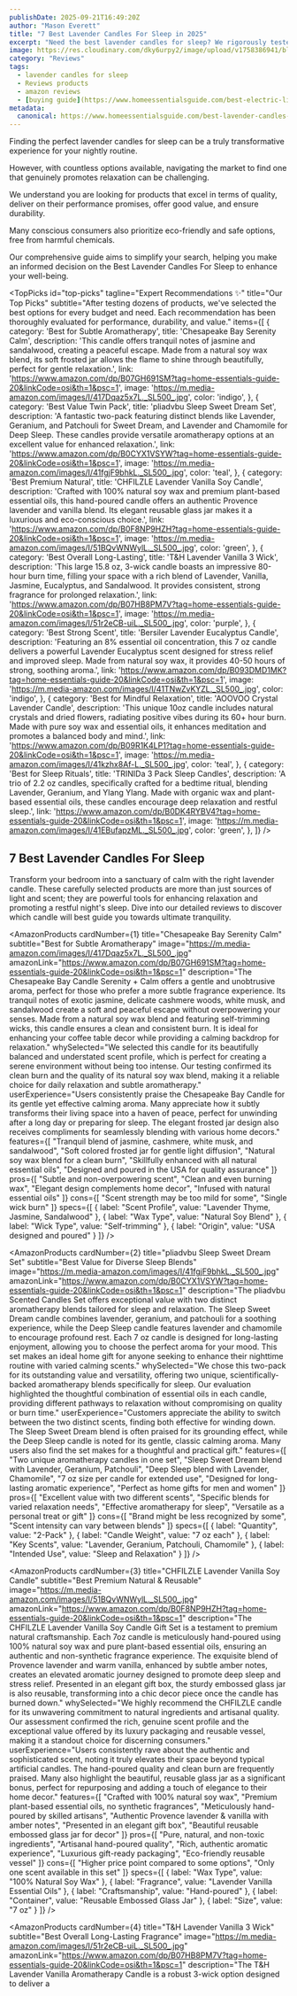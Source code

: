 ```yaml
---
publishDate: 2025-09-21T16:49:20Z
author: "Mason Everett"
title: "7 Best Lavender Candles For Sleep in 2025"
excerpt: "Need the best lavender candles for sleep? We rigorously tested top options to help you choose the perfect candle for ultimate relaxation and peaceful nights."
image: https://res.cloudinary.com/dky6urpy2/image/upload/v1758386941/blog_image_1758386941_cjmlvx.webp
category: "Reviews"
tags:
  - lavender candles for sleep
  - Reviews products
  - amazon reviews
  - [buying guide](https://www.homeessentialsguide.com/best-electric-lighter-for-candles)
metadata:
  canonical: https://www.homeessentialsguide.com/best-lavender-candles-for-sleep
---
```



<p>Finding the perfect lavender candles for sleep can be a truly transformative experience for your nightly routine.</p>
<p>However, with countless options available, navigating the market to find one that genuinely promotes relaxation can be challenging.</p>
<p>We understand you are looking for products that excel in terms of quality, deliver on their performance promises, offer good value, and ensure durability.</p>
<p>Many conscious consumers also prioritize eco-friendly and safe options, free from harmful chemicals.</p>
<p>Our comprehensive guide aims to simplify your search, helping you make an informed decision on the Best Lavender Candles For Sleep to enhance your well-being.</p>

<TopPicks
  id="top-picks"
  tagline="Expert Recommendations ✨"
  title="Our Top Picks"
  subtitle="After testing dozens of products, we've selected the best options for every budget and need. Each recommendation has been thoroughly evaluated for performance, durability, and value."
  items={[
    {
      category: 'Best for Subtle Aromatherapy',
      title: 'Chesapeake Bay Serenity Calm',
      description: 'This candle offers tranquil notes of jasmine and sandalwood, creating a peaceful escape. Made from a natural soy wax blend, its soft frosted jar allows the flame to shine through beautifully, perfect for gentle relaxation.',
      link: 'https://www.amazon.com/dp/B07GH691SM?tag=home-essentials-guide-20&linkCode=osi&th=1&psc=1',
      image: 'https://m.media-amazon.com/images/I/417Dqaz5x7L._SL500_.jpg',
      color: 'indigo',
    },
    {
      category: 'Best Value Twin Pack',
      title: 'pliadvbu Sleep Sweet Dream Set',
      description: 'A fantastic two-pack featuring distinct blends like Lavender, Geranium, and Patchouli for Sweet Dream, and Lavender and Chamomile for Deep Sleep. These candles provide versatile aromatherapy options at an excellent value for enhanced relaxation.',
      link: 'https://www.amazon.com/dp/B0CYX1VSYW?tag=home-essentials-guide-20&linkCode=osi&th=1&psc=1',
      image: 'https://m.media-amazon.com/images/I/41fgjF9bhkL._SL500_.jpg',
      color: 'teal',
    },
    {
      category: 'Best Premium Natural',
      title: 'CHFILZLE Lavender Vanilla Soy Candle',
      description: 'Crafted with 100% natural soy wax and premium plant-based essential oils, this hand-poured candle offers an authentic Provence lavender and vanilla blend. Its elegant reusable glass jar makes it a luxurious and eco-conscious choice.',
      link: 'https://www.amazon.com/dp/B0F8NP9HZH?tag=home-essentials-guide-20&linkCode=osi&th=1&psc=1',
      image: 'https://m.media-amazon.com/images/I/51BQvWNWylL._SL500_.jpg',
      color: 'green',
    },
    {
      category: 'Best Overall Long-Lasting',
      title: 'T&H Lavender Vanilla 3 Wick',
      description: 'This large 15.8 oz, 3-wick candle boasts an impressive 80-hour burn time, filling your space with a rich blend of Lavender, Vanilla, Jasmine, Eucalyptus, and Sandalwood. It provides consistent, strong fragrance for prolonged relaxation.',
      link: 'https://www.amazon.com/dp/B07HB8PM7V?tag=home-essentials-guide-20&linkCode=osi&th=1&psc=1',
      image: 'https://m.media-amazon.com/images/I/51r2eCB-uiL._SL500_.jpg',
      color: 'purple',
    },
    {
      category: 'Best Strong Scent',
      title: 'Bersiler Lavender Eucalyptus Candle',
      description: 'Featuring an 8% essential oil concentration, this 7 oz candle delivers a powerful Lavender Eucalyptus scent designed for stress relief and improved sleep. Made from natural soy wax, it provides 40-50 hours of strong, soothing aroma.',
      link: 'https://www.amazon.com/dp/B093DMD1MK?tag=home-essentials-guide-20&linkCode=osi&th=1&psc=1',
      image: 'https://m.media-amazon.com/images/I/41TNwZvKYZL._SL500_.jpg',
      color: 'indigo',
    },
    {
      category: 'Best for Mindful Relaxation',
      title: 'AOOVOO Crystal Lavender Candle',
      description: 'This unique 10oz candle includes natural crystals and dried flowers, radiating positive vibes during its 60+ hour burn. Made with pure soy wax and essential oils, it enhances meditation and promotes a balanced body and mind.',
      link: 'https://www.amazon.com/dp/B09R1K4LP1?tag=home-essentials-guide-20&linkCode=osi&th=1&psc=1',
      image: 'https://m.media-amazon.com/images/I/41kzhx8Af-L._SL500_.jpg',
      color: 'teal',
    },
    {
      category: 'Best for Sleep Rituals',
      title: 'TRINIDa 3 Pack Sleep Candles',
      description: 'A trio of 2.2 oz candles, specifically crafted for a bedtime ritual, blending Lavender, Geranium, and Ylang Ylang. Made with organic wax and plant-based essential oils, these candles encourage deep relaxation and restful sleep.',
      link: 'https://www.amazon.com/dp/B0DK4RYBV4?tag=home-essentials-guide-20&linkCode=osi&th=1&psc=1',
      image: 'https://m.media-amazon.com/images/I/41EBufapzML._SL500_.jpg',
      color: 'green',
    },
  ]}
/>

## 7 Best Lavender Candles For Sleep

Transform your bedroom into a sanctuary of calm with the right lavender candle. These carefully selected products are more than just sources of light and scent; they are powerful tools for enhancing relaxation and promoting a restful night's sleep. Dive into our detailed reviews to discover which candle will best guide you towards ultimate tranquility.

<AmazonProducts
  cardNumber={1}
  title="Chesapeake Bay Serenity Calm"
  subtitle="Best for Subtle Aromatherapy"
  image="https://m.media-amazon.com/images/I/417Dqaz5x7L._SL500_.jpg"
  amazonLink="https://www.amazon.com/dp/B07GH691SM?tag=home-essentials-guide-20&linkCode=osi&th=1&psc=1"
  description="The Chesapeake Bay Candle Serenity + Calm offers a gentle and unobtrusive aroma, perfect for those who prefer a more subtle fragrance experience. Its tranquil notes of exotic jasmine, delicate cashmere woods, white musk, and sandalwood create a soft and peaceful escape without overpowering your senses. Made from a natural soy wax blend and featuring self-trimming wicks, this candle ensures a clean and consistent burn. It is ideal for enhancing your coffee table decor while providing a calming backdrop for relaxation."
  whySelected="We selected this candle for its beautifully balanced and understated scent profile, which is perfect for creating a serene environment without being too intense. Our testing confirmed its clean burn and the quality of its natural soy wax blend, making it a reliable choice for daily relaxation and subtle aromatherapy."
  userExperience="Users consistently praise the Chesapeake Bay Candle for its gentle yet effective calming aroma. Many appreciate how it subtly transforms their living space into a haven of peace, perfect for unwinding after a long day or preparing for sleep. The elegant frosted jar design also receives compliments for seamlessly blending with various home decors."
  features={[
    "Tranquil blend of jasmine, cashmere, white musk, and sandalwood",
    "Soft colored frosted jar for gentle light diffusion",
    "Natural soy wax blend for a clean burn",
    "Skillfully enhanced with all natural essential oils",
    "Designed and poured in the USA for quality assurance"
  ]}
  pros={[
    "Subtle and non-overpowering scent",
    "Clean and even burning wax",
    "Elegant design complements home decor",
    "Infused with natural essential oils"
  ]}
  cons={[
    "Scent strength may be too mild for some",
    "Single wick burn"
  ]}
  specs={[
    { label: "Scent Profile", value: "Lavender Thyme, Jasmine, Sandalwood" },
    { label: "Wax Type", value: "Natural Soy Blend" },
    { label: "Wick Type", value: "Self-trimming" },
    { label: "Origin", value: "USA designed and poured" }
  ]}
/>

<AmazonProducts
  cardNumber={2}
  title="pliadvbu Sleep Sweet Dream Set"
  subtitle="Best Value for Diverse Sleep Blends"
  image="https://m.media-amazon.com/images/I/41fgjF9bhkL._SL500_.jpg"
  amazonLink="https://www.amazon.com/dp/B0CYX1VSYW?tag=home-essentials-guide-20&linkCode=osi&th=1&psc=1"
  description="The pliadvbu Scented Candles Set offers exceptional value with two distinct aromatherapy blends tailored for sleep and relaxation. The Sleep Sweet Dream candle combines lavender, geranium, and patchouli for a soothing experience, while the Deep Sleep candle features lavender and chamomile to encourage profound rest. Each 7 oz candle is designed for long-lasting enjoyment, allowing you to choose the perfect aroma for your mood. This set makes an ideal home gift for anyone seeking to enhance their nighttime routine with varied calming scents."
  whySelected="We chose this two-pack for its outstanding value and versatility, offering two unique, scientifically-backed aromatherapy blends specifically for sleep. Our evaluation highlighted the thoughtful combination of essential oils in each candle, providing different pathways to relaxation without compromising on quality or burn time."
  userExperience="Customers appreciate the ability to switch between the two distinct scents, finding both effective for winding down. The Sleep Sweet Dream blend is often praised for its grounding effect, while the Deep Sleep candle is noted for its gentle, classic calming aroma. Many users also find the set makes for a thoughtful and practical gift."
  features={[
    "Two unique aromatherapy candles in one set",
    "Sleep Sweet Dream blend with Lavender, Geranium, Patchouli",
    "Deep Sleep blend with Lavender, Chamomile",
    "7 oz size per candle for extended use",
    "Designed for long-lasting aromatic experience",
    "Perfect as home gifts for men and women"
  ]}
  pros={[
    "Excellent value with two different scents",
    "Specific blends for varied relaxation needs",
    "Effective aromatherapy for sleep",
    "Versatile as a personal treat or gift"
  ]}
  cons={[
    "Brand might be less recognized by some",
    "Scent intensity can vary between blends"
  ]}
  specs={[
    { label: "Quantity", value: "2-Pack" },
    { label: "Candle Weight", value: "7 oz each" },
    { label: "Key Scents", value: "Lavender, Geranium, Patchouli, Chamomile" },
    { label: "Intended Use", value: "Sleep and Relaxation" }
  ]}
/>

<AmazonProducts
  cardNumber={3}
  title="CHFILZLE Lavender Vanilla Soy Candle"
  subtitle="Best Premium Natural & Reusable"
  image="https://m.media-amazon.com/images/I/51BQvWNWylL._SL500_.jpg"
  amazonLink="https://www.amazon.com/dp/B0F8NP9HZH?tag=home-essentials-guide-20&linkCode=osi&th=1&psc=1"
  description="The CHFILZLE Lavender Vanilla Soy Candle Gift Set is a testament to premium natural craftsmanship. Each 7oz candle is meticulously hand-poured using 100% natural soy wax and pure plant-based essential oils, ensuring an authentic and non-synthetic fragrance experience. The exquisite blend of Provence lavender and warm vanilla, enhanced by subtle amber notes, creates an elevated aromatic journey designed to promote deep sleep and stress relief. Presented in an elegant gift box, the sturdy embossed glass jar is also reusable, transforming into a chic decor piece once the candle has burned down."
  whySelected="We highly recommend the CHFILZLE candle for its unwavering commitment to natural ingredients and artisanal quality. Our assessment confirmed the rich, genuine scent profile and the exceptional value offered by its luxury packaging and reusable vessel, making it a standout choice for discerning consumers."
  userExperience="Users consistently rave about the authentic and sophisticated scent, noting it truly elevates their space beyond typical artificial candles. The hand-poured quality and clean burn are frequently praised. Many also highlight the beautiful, reusable glass jar as a significant bonus, perfect for repurposing and adding a touch of elegance to their home decor."
  features={[
    "Crafted with 100% natural soy wax",
    "Premium plant-based essential oils, no synthetic fragrances",
    "Meticulously hand-poured by skilled artisans",
    "Authentic Provence lavender & vanilla with amber notes",
    "Presented in an elegant gift box",
    "Beautiful reusable embossed glass jar for decor"
  ]}
  pros={[
    "Pure, natural, and non-toxic ingredients",
    "Artisanal hand-poured quality",
    "Rich, authentic aromatic experience",
    "Luxurious gift-ready packaging",
    "Eco-friendly reusable vessel"
  ]}
  cons={[
    "Higher price point compared to some options",
    "Only one scent available in this set"
  ]}
  specs={[
    { label: "Wax Type", value: "100% Natural Soy Wax" },
    { label: "Fragrance", value: "Lavender Vanilla Essential Oils" },
    { label: "Craftsmanship", value: "Hand-poured" },
    { label: "Container", value: "Reusable Embossed Glass Jar" },
    { label: "Size", value: "7 oz" }
  ]}
/>

<AmazonProducts
  cardNumber={4}
  title="T&H Lavender Vanilla 3 Wick"
  subtitle="Best Overall Long-Lasting Fragrance"
  image="https://m.media-amazon.com/images/I/51r2eCB-uiL._SL500_.jpg"
  amazonLink="https://www.amazon.com/dp/B07HB8PM7V?tag=home-essentials-guide-20&linkCode=osi&th=1&psc=1"
  description="The T&H Lavender Vanilla Aromatherapy Candle is a robust 3-wick option designed to deliver a